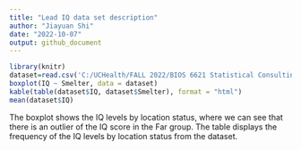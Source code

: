 ```yaml
---
title: "Lead IQ data set description"
author: "Jiayuan Shi"
date: "2022-10-07"
output: github_document
---
```


```r
library(knitr)
dataset=read.csv('C:/UCHealth/FALL 2022/BIOS 6621 Statistical Consulting I/Week 6/lead-iq-01.csv')
boxplot(IQ ~ Smelter, data = dataset)
kable(table(dataset$IQ, dataset$Smelter), format = "html")
mean(dataset$IQ)
```
The boxplot shows the IQ levels by location status, where we can see that there is an outlier of the IQ score in the Far group.
The table displays the frequency of the IQ levels by location status from the dataset.

